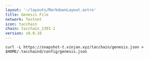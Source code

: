 ```yaml
---
layout: '~/layouts/MarkdownLayout.astro'
title: Genesis File
network: Testnet
icon: tacchain
chain: tacchain_2391-1
version: v0.0.10
---
```



```
curl -L https://snapshot-t.vinjan.xyz/tacchain/genesis.json > $HOME/.tacchaind/config/genesis.json 
```
